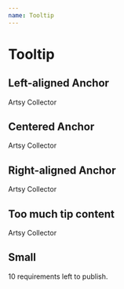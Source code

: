 ```yaml
---
name: Tooltip
---
```



# Tooltip

## Left-aligned Anchor

<Playground>
  <Box textAlign="left" mt={100}>
    <Sans>
      <Tooltip content="We have verified that this collector has an Artsy account. Collector’s name will be revealed when the order is confirmed.">
        <span>Artsy Collector</span>
      </Tooltip>
    </Sans>
  </Box>
</Playground>

## Centered Anchor

<Playground>
  <Box textAlign="center" mt={100}>
    <Sans>
      <Tooltip content="We have verified that this collector has an Artsy account. Collector’s name will be revealed when the order is confirmed.">
        <span>Artsy Collector</span>
      </Tooltip>
    </Sans>
  </Box>
</Playground>

## Right-aligned Anchor

<Playground>
  <Box textAlign="right" mt={100}>
    <Sans>
      <Tooltip content="We have verified that this collector has an Artsy account. Collector’s name will be revealed when the order is confirmed.">
        <span>Artsy Collector</span>
      </Tooltip>
    </Sans>
  </Box>
</Playground>

## Too much tip content

<Playground>
  <Box mt={200}>
    <Sans>
      <Tooltip content="We have verified that this collector has an Artsy account. Collector’s name will be revealed when the order is confirmed. We have verified that this collector has an Artsy account. Collector’s name will be revealed when the order is confirmed. We have verified that this collector has an Artsy account. Collector’s name will be revealed when the order is confirmed.">
        <span>Artsy Collector</span>
      </Tooltip>
    </Sans>
  </Box>
</Playground>

## Small

<Playground>
  <Box mt={20}>
    <Sans>
      <Tooltip small content="Missing: title, price and 8 more">
        <span>10 requirements left to publish.</span>
      </Tooltip>
    </Sans>
  </Box>
</Playground>
